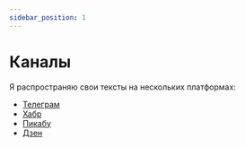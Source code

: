 ```yaml
---
sidebar_position: 1
---
```


# Каналы

Я распространяю свои тексты на нескольких платформах:

- [Телеграм](https://t.me/+aoQm0ISH-3g4MTE0)
- [Хабр](https://habr.com/ru/users/SergioShpadi/publications/articles/)
- [Пикабу](https://pikabu.ru/@sergeyshpadyrev)
- [Дзен](https://dzen.ru/sergeyshpadyrev)
